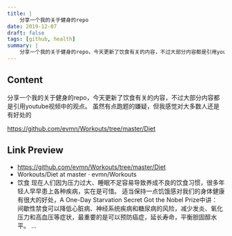 ```yaml
---
title: |
    分享一个我的关于健身的repo
date: 2019-12-07
draft: false
tags: [github, health]
summary: |
    分享一个我的关于健身的repo，今天更新了饮食有关的内容，不过大部分内容都是引用youtube视频中的观点。
---
```


## Content

分享一个我的关于健身的repo，今天更新了饮食有关的内容，不过大部分内容都是引用youtube视频中的观点。
虽然有点跑题的嫌疑，但我感觉对大多数人还是有好处的

https://github.com/evmn/Workouts/tree/master/Diet

## Link Preview

- https://github.com/evmn/Workouts/tree/master/Diet
- Workouts/Diet at master · evmn/Workouts
- 饮食 现在人们因为压力过大、睡眠不足容易导致养成不良的饮食习惯，很多年轻人早早患上各种疾病，实在是可惜。  适当保持一点饥饿感对我们的身体健康有很大的好处，A One-Day Starvation Secret Got the Nobel Prize中讲：  间歇性禁食可以降低心脏病、神经系统疾病和糖尿病的风险，减少发炎、氧化压力和高血压等症状，最重要的是可以预防癌症，延长寿命，平衡胆固醇水平。 ...
